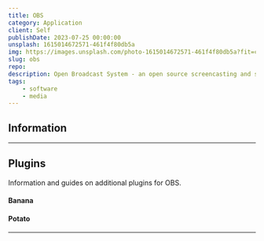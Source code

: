```yaml
---
title: OBS
category: Application
client: Self
publishDate: 2023-07-25 00:00:00
unsplash: 1615014672571-461f4f80db5a
img: https://images.unsplash.com/photo-1615014672571-461f4f80db5a?fit=crop&w=1400&h=700&q=75
slug: obs
repo:
description: Open Broadcast System - an open source screencasting and streaming application.
tags:
    - software
    - media
---
```



## Information

---

## Plugins

Information and guides on additional plugins for OBS.

#### Banana

#### Potato

---
